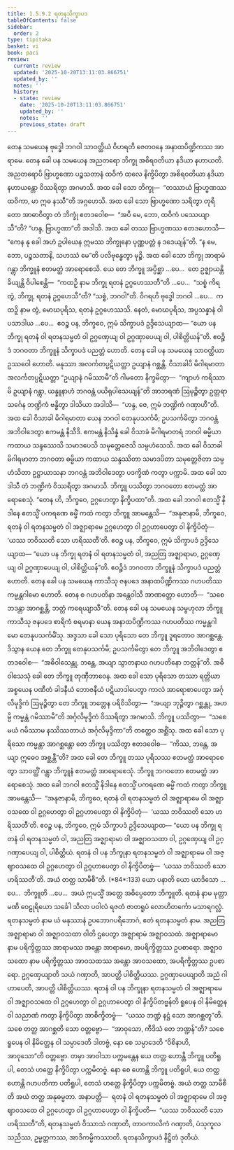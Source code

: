 ```yaml
---
title: 1.5.9.2 ရတနသိက္ခာပဒ
tableOfContents: false
sidebar:
  order: 2
type: tipitaka
basket: vi
book: paci
review:
  current: review
  updated: '2025-10-20T13:11:03.866751'
  updated_by: ''
  notes: ''
  history:
  - state: review
    date: '2025-10-20T13:11:03.866751'
    updated_by: ''
    notes: ''
    previous_state: draft
---
```



<DynamicBreadcrumb />


<ReviewStatus review={frontmatter.review} showDetails={true} />

<HypothesisAnnotation frontmatter={frontmatter} />

<Division number="502" book="paci" e="ch" v="2" p="210">

<Paragraph number="1476" book="paci">
တေန သမယေန ဗုဒ္ဓေါ ဘဂဝါ သာဝတ္ထိယံ ဝိဟရတိ ဇေတဝနေ အနာထပိဏ္ဍိကဿ အာရာမေ. တေန ခေါ ပန သမယေန အညတရော ဘိက္ခု အစိရဝတိယာ နဒိယာ နဟာယတိ. အညတရောပိ ဗြာဟ္မဏော ပဉ္စသတာနံ ထဝိကံ ထလေ နိက္ခိပိတွာ အစိရဝတိယာ နဒိယာ နဟာယန္တော ဝိဿရိတွာ အဂမာသိ. အထ ခေါ သော ဘိက္ခု—  “တဿာယံ ဗြာဟ္မဏဿ ထဝိကာ, မာ ဣဓ နဿီ”တိ အဂ္ဂဟေသိ. အထ ခေါ သော ဗြာဟ္မဏော သရိတွာ တုရိတော အာဓာဝိတွာ တံ ဘိက္ခုံ ဧတဒဝေါစ—  “အပိ မေ, ဘော, ထဝိကံ ပဿေယျာသီ”တိ? “ဟန္ဒ, ဗြာဟ္မဏာ”တိ အဒါသိ. အထ ခေါ တဿ ဗြာဟ္မဏဿ ဧတဒဟောသိ—  “ကေန နု ခေါ အဟံ ဥပါယေန ဣမဿ ဘိက္ခုနော ပုဏ္ဏပတ္တံ န ဒဒေယျန်”တိ. “န မေ, ဘော, ပဉ္စသတာနိ, သဟဿံ မေ”တိ ပလိဗုန္ဓေတွာ မုဉ္စိ.
</Paragraph>

<Paragraph number="1477" book="paci">
အထ ခေါ သော ဘိက္ခု အာရာမံ ဂန္တွာ ဘိက္ခူနံ ဧတမတ္ထံ အာရောစေသိ. ယေ တေ ဘိက္ခူ အပ္ပိစ္ဆာ …ပေ…  တေ ဥဇ္ဈာယန္တိ ခိယျန္တိ ဝိပါစေန္တိ—  “ကထဉှိ နာမ ဘိက္ခု ရတနံ ဥဂ္ဂဟေဿတီ”တိ …ပေ…  “သစ္စံ ကိရ တွံ, ဘိက္ခု, ရတနံ ဥဂ္ဂဟေသီ”တိ? “သစ္စံ, ဘဂဝါ”တိ. ဝိဂရဟိ ဗုဒ္ဓေါ ဘဂဝါ …ပေ…  ကထဉှိ နာမ တွံ, မောဃပုရိသ, ရတနံ ဥဂ္ဂဟေဿသိ. နေတံ, မောဃပုရိသ, အပ္ပသန္နာနံ ဝါ ပသာဒါယ …ပေ…  ဧဝဉ္စ ပန, ဘိက္ခဝေ, ဣမံ သိက္ခာပဒံ ဥဒ္ဒိသေယျာထ—
</Paragraph>

<Paragraph number="1478" book="paci">
<Emphasis>“ယော ပန ဘိက္ခု ရတနံ ဝါ ရတနသမ္မတံ ဝါ ဥဂ္ဂဏှေယျ ဝါ ဥဂ္ဂဏှာပေယျ ဝါ, ပါစိတ္တိယန်”</Emphasis>တိ.
</Paragraph>

<Paragraph number="1479" book="paci">
ဧဝဉ္စိဒံ ဘဂဝတာ ဘိက္ခူနံ သိက္ခာပဒံ ပညတ္တံ ဟောတိ.
</Paragraph>

</Division>
<Division number="503" book="paci" e="ch" v="2" p="210">

<Paragraph number="1480" book="paci">
တေန ခေါ ပန သမယေန သာဝတ္ထိယာ ဥဿဝေါ ဟောတိ. မနုဿာ အလင်္ကတပ္ပဋိယတ္တာ ဥယျာနံ ဂစ္ဆန္တိ. ဝိသာခါပိ မိဂါရမာတာ အလင်္ကတပ္ပဋိယတ္တာ “ဥယျာနံ ဂမိဿာမီ”တိ ဂါမတော နိက္ခမိတွာ—  “ကျာဟံ ကရိဿာမိ ဥယျာနံ ဂန္တွာ, ယန္နူနာဟံ ဘဂဝန္တံ ပယိရုပါသေယျန်”တိ အာဘရဏံ ဩမုဉ္စိတွာ ဥတ္တရာသင်္ဂေန ဘဏ္ဍိကံ ဗန္ဓိတွာ ဒါသိယာ အဒါသိ—  “ဟန္ဒ, ဇေ, ဣမံ ဘဏ္ဍိကံ ဂဏှာဟီ”တိ. အထ ခေါ ဝိသာခါ မိဂါရမာတာ ယေန ဘဂဝါ တေနုပသင်္ကမိ; ဥပသင်္ကမိတွာ ဘဂဝန္တံ အဘိဝါဒေတွာ ဧကမန္တံ နိသီဒိ. ဧကမန္တံ နိသိန္နံ ခေါ ဝိသာခံ မိဂါရမာတရံ ဘဂဝါ ဓမ္မိယာ ကထာယ သန္ဒဿေသိ သမာဒပေသိ သမုတ္တေဇေသိ သမ္ပဟံသေသိ. အထ ခေါ ဝိသာခါ မိဂါရမာတာ ဘဂဝတာ ဓမ္မိယာ ကထာယ သန္ဒဿိတာ သမာဒပိတာ သမုတ္တေဇိတာ သမ္ပဟံသိတာ ဥဋ္ဌာယာသနာ ဘဂဝန္တံ အဘိဝါဒေတွာ ပဒက္ခိဏံ ကတွာ ပက္ကာမိ. အထ ခေါ သာ ဒါသီ တံ ဘဏ္ဍိကံ ဝိဿရိတွာ အဂမာသိ. ဘိက္ခူ ပဿိတွာ ဘဂဝတော ဧတမတ္ထံ အာရောစေသုံ. “တေန ဟိ, ဘိက္ခဝေ, ဥဂ္ဂဟေတွာ နိက္ခိပထာ”တိ. အထ ခေါ ဘဂဝါ ဧတသ္မိံ နိဒါနေ ဧတသ္မိံ ပကရဏေ ဓမ္မိံ ကထံ ကတွာ ဘိက္ခူ အာမန္တေသိ—  “အနုဇာနာမိ, ဘိက္ခဝေ, ရတနံ ဝါ ရတနသမ္မတံ ဝါ အဇ္ဈာရာမေ ဥဂ္ဂဟေတွာ ဝါ ဥဂ္ဂဟာပေတွာ ဝါ နိက္ခိပိတုံ—  ‘ယဿ ဘဝိဿတိ သော ဟရိဿတီ’တိ. ဧဝဉ္စ ပန, ဘိက္ခဝေ, ဣမံ သိက္ခာပဒံ ဥဒ္ဒိသေယျာထ—
</Paragraph>

<Paragraph number="1481" book="paci">
<Emphasis>“ယော ပန ဘိက္ခု ရတနံ ဝါ ရတနသမ္မတံ ဝါ, အညတြ အဇ္ဈာရာမာ, ဥဂ္ဂဏှေယျ ဝါ ဥဂ္ဂဏှာပေယျ ဝါ, ပါစိတ္တိယန်”</Emphasis>တိ.
</Paragraph>

<Paragraph number="1482" book="paci">
ဧဝဉ္စိဒံ ဘဂဝတာ ဘိက္ခူနံ သိက္ခာပဒံ ပညတ္တံ ဟောတိ.
</Paragraph>

</Division>
<Division number="504" book="paci" e="ch" v="2" p="211">

<Paragraph number="1483" book="paci">
တေန ခေါ ပန သမယေန ကာသီသု ဇနပဒေ အနာထပိဏ္ဍိကဿ ဂဟပတိဿ ကမ္မန္တဂါမော ဟောတိ. တေန စ ဂဟပတိနာ အန္တေဝါသီ အာဏတ္တော ဟောတိ—  “သစေ ဘဒန္တာ အာဂစ္ဆန္တိ, ဘတ္တံ ကရေယျာသီ”တိ. တေန ခေါ ပန သမယေန သမ္ဗဟုလာ ဘိက္ခူ ကာသီသု ဇနပဒေ စာရိကံ စရမာနာ ယေန အနာထပိဏ္ဍိကဿ ဂဟပတိဿ ကမ္မန္တဂါမော တေနုပသင်္ကမိံသု. အဒ္ဒသာ ခေါ သော ပုရိသော တေ ဘိက္ခူ ဒူရတောဝ အာဂစ္ဆန္တေ. ဒိသွာန ယေန တေ ဘိက္ခူ တေနုပသင်္ကမိ; ဥပသင်္ကမိတွာ တေ ဘိက္ခူ အဘိဝါဒေတွာ ဧတဒဝေါစ—  “အဓိဝါသေန္တု, ဘန္တေ, အယျာ သွာတနာယ ဂဟပတိနော ဘတ္တန်”တိ. အဓိဝါသေသုံ ခေါ တေ ဘိက္ခူ တုဏှီဘာဝေန. အထ ခေါ သော ပုရိသော တဿာ ရတ္တိယာ အစ္စယေန ပဏီတံ ခါဒနီယံ ဘောဇနီယံ ပဋိယာဒါပေတွာ ကာလံ အာရောစာပေတွာ အင်္ဂုလိမုဒ္ဒိကံ ဩမုဉ္စိတွာ တေ ဘိက္ခူ ဘတ္တေန ပရိဝိသိတွာ—  “အယျာ ဘုဉ္ဇိတွာ ဂစ္ဆန္တု, အဟမ္ပိ ကမ္မန္တံ ဂမိဿာမီ”တိ အင်္ဂုလိမုဒ္ဒိကံ ဝိဿရိတွာ အဂမာသိ. ဘိက္ခူ ပဿိတွာ—  “သစေ မယံ ဂမိဿာမ နဿိဿတာယံ အင်္ဂုလိမုဒ္ဒိကာ”တိ တတ္ထေဝ အစ္ဆိံသု. အထ ခေါ သော ပုရိသော ကမ္မန္တာ အာဂစ္ဆန္တော တေ ဘိက္ခူ ပဿိတွာ ဧတဒဝေါစ—  “ကိဿ, ဘန္တေ, အယျာ ဣဓေဝ အစ္ဆန္တီ”တိ? အထ ခေါ တေ ဘိက္ခူ တဿ ပုရိသဿ ဧတမတ္ထံ အာရောစေတွာ သာဝတ္ထိံ ဂန္တွာ ဘိက္ခူနံ ဧတမတ္ထံ အာရောစေသုံ. ဘိက္ခူ ဘဂဝတော ဧတမတ္ထံ အာရောစေသုံ.
</Paragraph>

<Paragraph number="1484" book="paci">
အထ ခေါ ဘဂဝါ ဧတသ္မိံ နိဒါနေ ဧတသ္မိံ ပကရဏေ ဓမ္မိံ ကထံ ကတွာ ဘိက္ခူ အာမန္တေသိ—  “အနုဇာနာမိ, ဘိက္ခဝေ, ရတနံ ဝါ ရတနသမ္မတံ ဝါ အဇ္ဈာရာမေ ဝါ အဇ္ဈာဝသထေ ဝါ ဥဂ္ဂဟေတွာ ဝါ ဥဂ္ဂဟာပေတွာ ဝါ နိက္ခိပိတုံ—  ‘ယဿ ဘဝိဿတိ သော ဟရိဿတီ’တိ. ဧဝဉ္စ ပန, ဘိက္ခဝေ, ဣမံ သိက္ခာပဒံ ဥဒ္ဒိသေယျာထ—
</Paragraph>

</Division>
<Division number="505" book="paci" e="ch" v="2" p="212">

<Paragraph number="1485" book="paci">
<Emphasis>“ယော ပန ဘိက္ခု ရတနံ ဝါ ရတနသမ္မတံ ဝါ, အညတြ အဇ္ဈာရာမာ ဝါ အဇ္ဈာဝသထာ ဝါ, ဥဂ္ဂဏှေယျ ဝါ ဥဂ္ဂဏှာပေယျ ဝါ, ပါစိတ္တိယံ. ရတနံ ဝါ ပန ဘိက္ခုနာ ရတနသမ္မတံ ဝါ အဇ္ဈာရာမေ ဝါ အဇ္ဈာဝသထေ ဝါ ဥဂ္ဂဟေတွာ ဝါ ဥဂ္ဂဟာပေတွာ ဝါ နိက္ခိပိတဗ္ဗံ—  ‘ယဿ ဘဝိဿတိ သော ဟရိဿတီ’တိ. အယံ တတ္ထ သာမီစီ”</Emphasis>တိ. (*84*:<Emphasis>133</Emphasis>)
</Paragraph>

</Division>
<Division number="506" book="paci" e="ch" v="2" p="212">

<Paragraph number="1486" book="paci">
<Emphasis>ယော ပနာ</Emphasis>တိ ယော ယာဒိသော …ပေ…  <Emphasis>ဘိက္ခူ</Emphasis>တိ …ပေ…  အယံ ဣမသ္မိံ အတ္ထေ အဓိပ္ပေတော ဘိက္ခူတိ.
</Paragraph>

<Paragraph number="1487" book="paci">
<Emphasis>ရတနံ</Emphasis> နာမ မုတ္တာ မဏိ ဝေဠုရိယော သင်္ခေါ သိလာ ပဝါလံ ရဇတံ ဇာတရူပံ လောဟိတင်္ကော မသာရဂလ္လံ.
</Paragraph>

<Paragraph number="1488" book="paci">
<Emphasis>ရတနသမ္မတံ</Emphasis> နာမ ယံ မနုဿာနံ ဥပဘောဂပရိဘောဂံ, ဧတံ ရတနသမ္မတံ နာမ.
</Paragraph>

<Paragraph number="1489" book="paci">
<Emphasis>အညတြ အဇ္ဈာရာမာ ဝါ အဇ္ဈာဝသထာ ဝါ</Emphasis>တိ ဌပေတွာ အဇ္ဈာရာမံ အဇ္ဈာဝသထံ.
</Paragraph>

<Paragraph number="1490" book="paci">
<Emphasis>အဇ္ဈာရာမော</Emphasis> နာမ ပရိက္ခိတ္တဿ အာရာမဿ အန္တော အာရာမော, အပရိက္ခိတ္တဿ ဥပစာရော.
</Paragraph>

<Paragraph number="1491" book="paci">
<Emphasis>အဇ္ဈာဝသထော</Emphasis> နာမ ပရိက္ခိတ္တဿ အာဝသထဿ အန္တော အာဝသထော, အပရိက္ခိတ္တဿ ဥပစာရော.
</Paragraph>

<Paragraph number="1492" book="paci">
<Emphasis>ဥဂ္ဂဏှေယျာ</Emphasis>တိ သယံ ဂဏှာတိ, အာပတ္တိ ပါစိတ္တိယဿ.
</Paragraph>

<Paragraph number="1493" book="paci">
<Emphasis>ဥဂ္ဂဏှာပေယျာ</Emphasis>တိ အညံ ဂါဟာပေတိ, အာပတ္တိ ပါစိတ္တိယဿ.
</Paragraph>

<Paragraph number="1494" book="paci">
<Emphasis>ရတနံ ဝါ ပန ဘိက္ခုနာ ရတနသမ္မတံ ဝါ အဇ္ဈာရာမေ ဝါ အဇ္ဈာဝသထေ ဝါ ဥဂ္ဂဟေတွာ ဝါ ဥဂ္ဂဟာပေတွာ ဝါ နိက္ခိပိတဗ္ဗန်</Emphasis>တိ ရူပေန ဝါ နိမိတ္တေန ဝါ သညာဏံ ကတွာ နိက္ခိပိတွာ အာစိက္ခိတဗ္ဗံ—  “ယဿ ဘဏ္ဍံ နဋ္ဌံ သော အာဂစ္ဆတူ”တိ. သစေ တတ္ထ အာဂစ္ဆတိ သော ဝတ္တဗ္ဗော—  “အာဝုသော, ကီဒိသံ တေ ဘဏ္ဍန်”တိ? သစေ ရူပေန ဝါ နိမိတ္တေန ဝါ သမ္ပာဒေတိ ဒါတဗ္ဗံ, နော စေ သမ္ပာဒေတိ “ဝိစိနာဟိ, အာဝုသော”တိ ဝတ္တဗ္ဗော. တမှာ အာဝါသာ ပက္ကမန္တေန ယေ တတ္ထ ဟောန္တိ ဘိက္ခူ ပတိရူပါ, တေသံ ဟတ္ထေ နိက္ခိပိတွာ ပက္ကမိတဗ္ဗံ. နော စေ ဟောန္တိ ဘိက္ခူ ပတိရူပါ, ယေ တတ္ထ ဟောန္တိ ဂဟပတိကာ ပတိရူပါ, တေသံ ဟတ္ထေ နိက္ခိပိတွာ ပက္ကမိတဗ္ဗံ.
</Paragraph>

<Paragraph number="1495" book="paci">
<Emphasis>အယံ တတ္ထ သာမီစီ</Emphasis>တိ အယံ တတ္ထ အနုဓမ္မတာ.
</Paragraph>

</Division>
<Division number="507" book="paci" e="ch" v="2" p="213">

<Paragraph number="1496" book="paci">
အနာပတ္တိ—  ရတနံ ဝါ ရတနသမ္မတံ ဝါ အဇ္ဈာရာမေ ဝါ အဇ္ဈာဝသထေ ဝါ ဥဂ္ဂဟေတွာ ဝါ ဥဂ္ဂဟာပေတွာ ဝါ နိက္ခိပတိ—  “ယဿ ဘဝိဿတိ သော ဟရိဿတီ”တိ, ရတနသမ္မတံ ဝိဿာသံ ဂဏှာတိ, တာဝကာလိကံ ဂဏှာတိ, ပံသုကူလသညိဿ, ဥမ္မတ္တကဿ, အာဒိကမ္မိကဿာတိ.

</Paragraph>
</Division>

<Paragraph number="1497" type="center" book="paci">
ရတနသိက္ခာပဒံ နိဋ္ဌိတံ ဒုတိယံ.
</Paragraph>